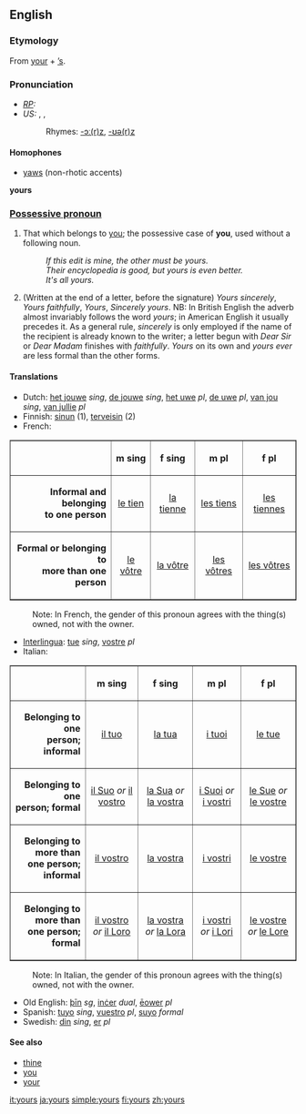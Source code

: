 ==English==
===Etymology===
From [[your]] + [[’s]].

===Pronunciation===
* ''[[RP]]:'' {{IPA|jɔːz}}
* ''US:'' {{AHD|yôrz}}, {{IPA|/jɔːrz/}}, {{SAMPA|/jO:rz/}}
*:Rhymes: [[Rhymes:English:-ɔː(r)z|-ɔː(r)z]], [[Rhymes:English:-ʊə(r)z|-ʊə(r)z]]

====Homophones====
*[[yaws]] (non-rhotic accents)

'''yours'''

===[[Possessive pronoun]]===

#That which belongs to [[you]]; the possessive case of '''you''', used without a following noun.
#:''If this edit is mine, the other must be yours.'' 
#:''Their encyclopedia is good, but yours is even better.''
#:''It's all yours.''
#(Written at the end of a letter, before the signature) ''Yours sincerely'', ''Yours faithfully'', ''Yours'', ''Sincerely yours''.  NB: In British English the adverb almost invariably follows the word ''yours''; in American English it usually precedes it.  As a general rule, ''sincerely'' is only employed if the name of the recipient is already known to the writer; a letter begun with ''Dear Sir'' or ''Dear Madam'' finishes with ''faithfully''.  ''Yours'' on its own and ''yours ever'' are less formal than the other forms.

====Translations====

*Dutch: [[het jouwe]] ''sing'', [[de jouwe]] ''sing'', [[het uwe]] ''pl'', [[de uwe]] ''pl'', [[van jou]] ''sing'', [[van jullie]] ''pl''
*Finnish: [[sinun]] (1), [[terveisin]] (2)
*French:
<table border="1" cellpadding="5" align=CENTER>
<tr>
<th> </th>
<th ALIGN=CENTER> m sing </th>
<th ALIGN=CENTER> f sing </th>
<th ALIGN=CENTER> m pl </th>
<th ALIGN=CENTER> f pl </th>
</tr>

<tr>
<td ALIGN=RIGHT> <b>Informal and belonging<br>to one person</b> </td>
<td ALIGN=CENTER> [[le tien]] </td>
<td ALIGN=CENTER> [[la tienne]] </td>
<td ALIGN=CENTER> [[les tiens]] </td>
<td ALIGN=CENTER> [[les tiennes]] </td>
</tr>

<tr>
<td ALIGN=RIGHT> <b>Formal or belonging to<br>more than one person</b> </td>
<td ALIGN=CENTER> [[le vôtre]] </td>
<td ALIGN=CENTER> [[la vôtre]] </td>
<td ALIGN=CENTER> [[les vôtres]] </td>
<td ALIGN=CENTER> [[les vôtres]] </td>
</tr>
</table>
:Note: In French, the gender of this pronoun agrees with the thing(s) owned, not with the owner. 
*[[Interlingua]]: [[tue]] ''sing'', [[vostre]] ''pl''
*Italian:
<table border="1" cellpadding="5" align=CENTER>
<tr>
<th> </th>
<th ALIGN=CENTER> m sing </th>
<th ALIGN=CENTER> f sing </th>
<th ALIGN=CENTER> m pl </th>
<th ALIGN=CENTER> f pl </th>
</tr>

<tr>
<td ALIGN=RIGHT> <b>Belonging to one<br>person; informal</b> </td>
<td ALIGN=CENTER> [[il tuo]] </td>
<td ALIGN=CENTER> [[la tua]] </td>
<td ALIGN=CENTER> [[i tuoi]] </td>
<td ALIGN=CENTER> [[le tue]] </td>
</tr>

<tr>
<td ALIGN=RIGHT> <b>Belonging to one<br>person; formal</b> </td>
<td ALIGN=CENTER> [[il Suo]] ''or'' [[il vostro]] </td>
<td ALIGN=CENTER> [[la Sua]] ''or'' [[la vostra]] </td>
<td ALIGN=CENTER> [[i Suoi]] ''or'' [[i vostri]] </td>
<td ALIGN=CENTER> [[le Sue]] ''or'' [[le vostre]] </td>
</tr>

<tr>
<td ALIGN=RIGHT> <b>Belonging to more than<br>one person; informal</b> </td>
<td ALIGN=CENTER> [[il vostro]] </td>
<td ALIGN=CENTER> [[la vostra]] </td>
<td ALIGN=CENTER> [[i vostri]] </td>
<td ALIGN=CENTER> [[le vostre]] </td>
</tr>

<tr>
<td ALIGN=RIGHT> <b>Belonging to more than<br>one person; formal</b> </td>
<td ALIGN=CENTER> [[il vostro]] ''or'' [[il Loro]]</td>
<td ALIGN=CENTER> [[la vostra]] ''or'' [[la Lora]] </td>
<td ALIGN=CENTER> [[i vostri]] ''or'' [[i Lori]] </td>
<td ALIGN=CENTER> [[le vostre]] ''or'' [[le Lore]] </td>
</tr>

</table>
:Note: In Italian, the gender of this pronoun agrees with the thing(s) owned, not with the owner. 
*Old English: [[þin|þīn]] ''sg'', [[incer|inċer]] ''dual'', [[eower|ēower]] ''pl''
*Spanish: [[tuyo]] ''sing'', [[vuestro]] ''pl'', [[suyo]] ''formal''
*Swedish: [[din]] ''sing'', [[er]] ''pl''

{{rfc}}

====See also====
*[[thine]]
*[[you]]
*[[your]]

[[it:yours]]
[[ja:yours]]
[[simple:yours]]
[[fi:yours]]
[[zh:yours]]